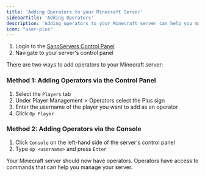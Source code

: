 ```yaml
---
title: 'Adding Operators to your Minecraft Server'
sidebarTitle: 'Adding Operators'
description: 'Adding operators to your Minecraft server can help you manage your server. In this guide, we will show you how to add operators to your Minecraft server.'
icon: "user-plus"
---
```


1. Login to the [SanoServers Control Panel](https://panel.sanoservers.com/)
2. Navigate to your server's control panel

There are two ways to add operators to your Minecraft server:

### Method 1: Adding Operators via the Control Panel
1. Select the `Players` tab
2. Under Player Management > Operators select the Plus sign
3. Enter the username of the player you want to add as an operator
4. Click `Op Player`

### Method 2: Adding Operators via the Console
1. Click `Console` on the left-hand side of the server's control panel
2. Type `op <username>` and press `Enter`


Your Minecraft server should now have operators. Operators have access to commands that can help you manage your server. 
